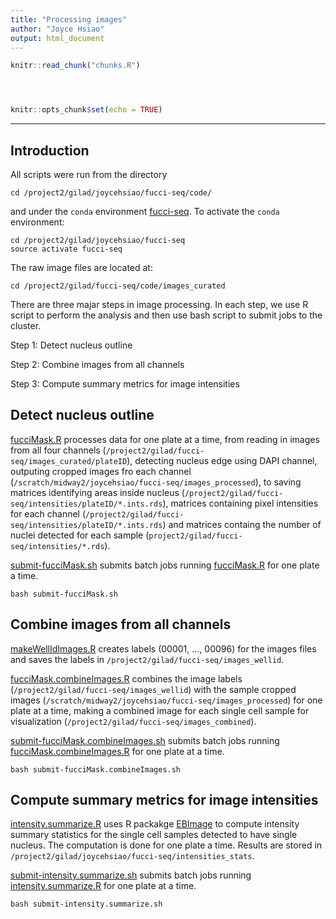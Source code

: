 ```yaml
---
title: "Processing images"
author: "Joyce Hsiao"
output: html_document
---
```


<!-- The file analysis/chunks.R contains chunks that define default settings
shared across the workflowr files. -->
```r
knitr::read_chunk("chunks.R")
```

<!-- Update knitr chunk options -->
```r
```

<!-- Insert the date the file was last updated -->
```r
```

<!-- Insert the code version (Git commit SHA1) if Git repository exists and R
 package git2r is installed -->
```r
```

```r
knitr::opts_chunk$set(echo = TRUE)
```

---

## Introduction

All scripts were run from the directory

```
cd /project2/gilad/joycehsiao/fucci-seq/code/
```

and under the `conda` environment [fucci-seq](/project2/gilad/joycehsiao/fucci-seq/environment.yaml). To activate the `conda` environment:

```
cd /project2/gilad/joycehsiao/fucci-seq
source activate fucci-seq
```

The raw image files are located at:

```
cd /project2/gilad/fucci-seq/code/images_curated
```

There are three majar steps in image processing. In each step, we use R script to perform the analysis and then use bash script to submit jobs to the cluster.

Step 1: Detect nucleus outline

Step 2: Combine images from all channels 

Step 3: Compute summary metrics for image intensities


## Detect nucleus outline

[fucciMask.R](/project2/gilad/joycehsiao/fucci-seq/code/fucciMask.R) processes data for one plate at a time, from reading in images from all four channels (`/project2/gilad/fucci-seq/images_curated/plateID`), detecting nucleus edge using DAPI channel, outputing cropped images fro each channel (`/scratch/midway2/joycehsiao/fucci-seq/images_processed`), to saving matrices identifying areas inside nucleus (`/project2/gilad/fucci-seq/intensities/plateID/*.ints.rds`), matrices containing pixel intensities for each channel (`/project2/gilad/fucci-seq/intensities/plateID/*.ints.rds`) and matrices containg the number of nuclei detected for each sample (`project2/gilad/fucci-seq/intensities/*.rds`).  

[submit-fucciMask.sh](/project2/gilad/joycehsiao/fucci-seq/code/submit-fucciMask.sh) submits batch jobs running [fucciMask.R](/project2/gilad/joycehsiao/fucci-seq/code/fucciMask.R) for one plate a time.

```
bash submit-fucciMask.sh
```


## Combine images from all channels 

[makeWellIdImages.R](/project2/gilad/joycehsiao/fucci-seq/code/makeWellIdImages.R) creates labels (00001, ..., 00096) for the images files and saves the labels in `/project2/gilad/fucci-seq/images_wellid`.

[fucciMask.combineImages.R](/project2/gilad/joycehsiao/fucci-seq/code/fucciMask.combineImages.R) combines the image labels (`/project2/gilad/fucci-seq/images_wellid`) with the sample cropped images (`/scratch/midway2/joycehsiao/fucci-seq/images_processed`) for one plate at a time, making a combined image for each single cell sample for visualization (`/project2/gilad/fucci-seq/images_combined`).


[submit-fucciMask.combineImages.sh](/project2/gilad/joycehsiao/fucci-seq/code/submit-fucciMask.combineImages.sh) submits batch jobs running [fucciMask.combineImages.R](/project2/gilad/joycehsiao/fucci-seq/code/fucciMask.combineImages.R) for one plate at a time.

```
bash submit-fucciMask.combineImages.sh
```

## Compute summary metrics for image intensities

[intensity.summarize.R](/project2/gilad/joycehsiao/fucci-seq/code/intensity.summarize.R) uses R packakge [EBImage](https://bioconductor.org/packages/release/bioc/html/EBImage.html) to compute intensity summary statistics for the single cell samples detected to have single nucleus. The computation is done for one plate a time. Results are stored in `/project2/gilad/joycehsiao/fucci-seq/intensities_stats`.

[submit-intensity.summarize.sh](/project2/gilad/joycehsiao/fucci-seq/code/submit-intensity.summarize.sh) submits batch jobs running [intensity.summarize.R](/project2/gilad/joycehsiao/fucci-seq/code/intensity.summarize.R) for one plate at a time.

```
bash submit-intensity.summarize.sh
```

